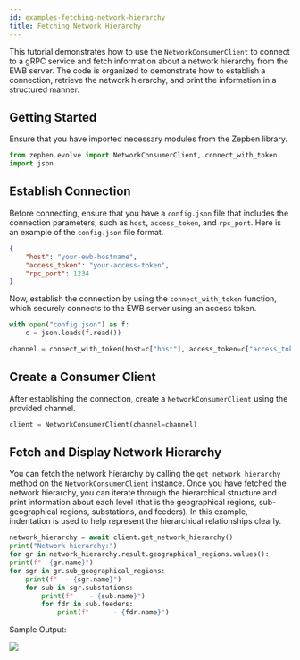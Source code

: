 ```yaml
---
id: examples-fetching-network-hierarchy
title: Fetching Network Hierarchy
---
```



This tutorial demonstrates how to use the `NetworkConsumerClient` to connect to a gRPC service and fetch information about a network hierarchy from the EWB server.
The code is organized to demonstrate how to establish a connection, retrieve the network hierarchy, and print the information in a structured manner.

## Getting Started

Ensure that you have imported necessary modules from the Zepben library.

```python
from zepben.evolve import NetworkConsumerClient, connect_with_token
import json
```

## Establish Connection

Before connecting, ensure that you have a `config.json` file that includes the connection parameters, such as `host`, `access_token`, and `rpc_port`.
Here is an example of the `config.json` file format.

```json
{
    "host": "your-ewb-hostname",
    "access_token": "your-access-token",
    "rpc_port": 1234
}
```

Now, establish the connection by using the `connect_with_token` function, which securely connects to the EWB server using an access token.

```python
with open("config.json") as f:
    c = json.loads(f.read())

channel = connect_with_token(host=c["host"], access_token=c["access_token"], rpc_port=c["rpc_port"])

```

## Create a Consumer Client

After establishing the connection, create a `NetworkConsumerClient` using the provided channel.

```python
client = NetworkConsumerClient(channel=channel)
```

## Fetch and Display Network Hierarchy

You can fetch the network hierarchy by calling the `get_network_hierarchy` method on the `NetworkConsumerClient` instance.
Once you have fetched the network hierarchy, you can iterate through the hierarchical structure and print information about each level (that is the geographical regions, sub-geographical regions, substations, and feeders).
In this example, indentation is used to help represent the hierarchical relationships clearly.

```python
network_hierarchy = await client.get_network_hierarchy()
print("Network hierarchy:")
for gr in network_hierarchy.result.geographical_regions.values():
print(f"- {gr.name}")
for sgr in gr.sub_geographical_regions:
    print(f"  - {sgr.name}")
    for sub in sgr.substations:
        print(f"    - {sub.name}")
        for fdr in sub.feeders:
            print(f"      - {fdr.name}")
```

Sample Output:

![](./assets/fetch_network_hierarchy_ex1.png)


